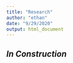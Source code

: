 ```yaml
---
title: "Research"
author: "ethan"
date: "9/29/2020"
output: html_document
---
```



## *In Construction*
